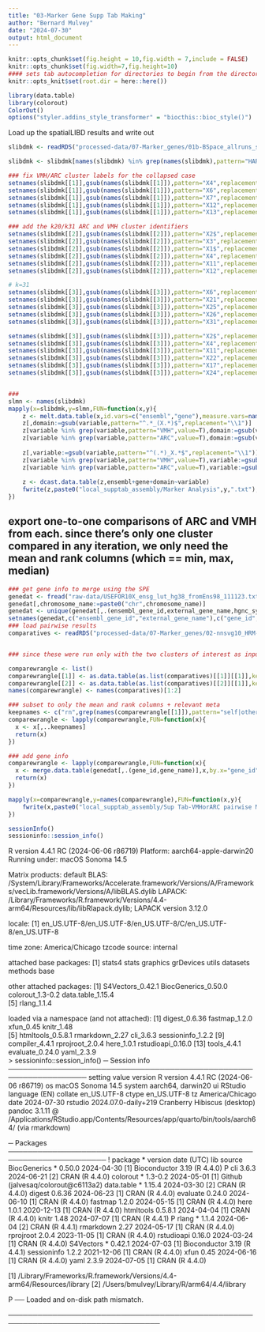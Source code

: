 ```yaml
---
title: "03-Marker Gene Supp Tab Making"
author: "Bernard Mulvey"
date: "2024-07-30"
output: html_document
---
```


```r
knitr::opts_chunk$set(fig.height = 10,fig.width = 7,include = FALSE)
knitr::opts_chunk$set(fig.width=7,fig.height=10)
#### sets tab autocompletion for directories to begin from the directory containing the .Rproj session, instead of the script's directory if different
knitr::opts_knit$set(root.dir = here::here())

library(data.table)
library(colorout)
ColorOut()
options("styler.addins_style_transformer" = "biocthis::bioc_style()")

```

Load up the spatialLIBD results and write out
```r
slibdmk <- readRDS("processed-data/07-Marker_genes/01b-BSpace_allruns_spatialLIBD-regwrap-enrichment_full.RDS")

slibdmk <- slibdmk[names(slibdmk) %in% grep(names(slibdmk),pattern="HARMONYlmbna_nnsvg10_60kiter",value=T)]

### fix VMH/ARC cluster labels for the collapsed case
setnames(slibdmk[[1]],gsub(names(slibdmk[[1]]),pattern="X4",replacement="ARC.1"))
setnames(slibdmk[[1]],gsub(names(slibdmk[[1]]),pattern="X6",replacement="ARC.2"))
setnames(slibdmk[[1]],gsub(names(slibdmk[[1]]),pattern="X7",replacement="VMH.1"))
setnames(slibdmk[[1]],gsub(names(slibdmk[[1]]),pattern="X12",replacement="VMH.2"))
setnames(slibdmk[[1]],gsub(names(slibdmk[[1]]),pattern="X13",replacement="ARC.ventral"))

### add the k20/k31 ARC and VMH cluster identifiers
setnames(slibdmk[[2]],gsub(names(slibdmk[[2]]),pattern="X2$",replacement="VMH20.1"))
setnames(slibdmk[[2]],gsub(names(slibdmk[[2]]),pattern="X3",replacement="VMH20.2"))
setnames(slibdmk[[2]],gsub(names(slibdmk[[2]]),pattern="X1$",replacement="ARC20.1"))
setnames(slibdmk[[2]],gsub(names(slibdmk[[2]]),pattern="X4",replacement="ARC20.2"))
setnames(slibdmk[[2]],gsub(names(slibdmk[[2]]),pattern="X11",replacement="ARC20.ventral1"))
setnames(slibdmk[[2]],gsub(names(slibdmk[[2]]),pattern="X12",replacement="ARC20.ventral2"))

# k=31
setnames(slibdmk[[3]],gsub(names(slibdmk[[3]]),pattern="X6",replacement="VMH31.1"))
setnames(slibdmk[[3]],gsub(names(slibdmk[[3]]),pattern="X21",replacement="VMH31.2"))
setnames(slibdmk[[3]],gsub(names(slibdmk[[3]]),pattern="X25",replacement="VMH31.3"))
setnames(slibdmk[[3]],gsub(names(slibdmk[[3]]),pattern="X26",replacement="VMH31.4"))
setnames(slibdmk[[3]],gsub(names(slibdmk[[3]]),pattern="X31",replacement="VMH31.5"))

setnames(slibdmk[[3]],gsub(names(slibdmk[[3]]),pattern="X2$",replacement="ARC31.1"))
setnames(slibdmk[[3]],gsub(names(slibdmk[[3]]),pattern="X4",replacement="ARC31.2"))
setnames(slibdmk[[3]],gsub(names(slibdmk[[3]]),pattern="X11",replacement="ARC31.3"))
setnames(slibdmk[[3]],gsub(names(slibdmk[[3]]),pattern="X22",replacement="ARC31.4"))
setnames(slibdmk[[3]],gsub(names(slibdmk[[3]]),pattern="X17",replacement="ARC31.ventral1"))
setnames(slibdmk[[3]],gsub(names(slibdmk[[3]]),pattern="X24",replacement="ARC31ventral2"))


### 
slmn <- names(slibdmk)
mapply(x=slibdmk,y=slmn,FUN=function(x,y){
    z <- melt.data.table(x,id.vars=c("ensembl","gene"),measure.vars=names(x)[c(1:(ncol(x)-2))])
    z[,domain:=gsub(variable,pattern="^.*_(X.*)$",replacement="\\1")]
    z[variable %in% grep(variable,pattern="VMH",value=T),domain:=gsub(variable,pattern="^.*_(VMH.*)$",replacement="\\1")]
    z[variable %in% grep(variable,pattern="ARC",value=T),domain:=gsub(variable,pattern="^.*_(ARC.*)$",replacement="\\1")]
    
    z[,variable:=gsub(variable,pattern="^(.*)_X.*$",replacement="\\1")]
    z[variable %in% grep(variable,pattern="VMH",value=T),variable:=gsub(variable,pattern="^(.*)_VMH.*$",replacement="\\1")]
    z[variable %in% grep(variable,pattern="ARC",value=T),variable:=gsub(variable,pattern="^(.*)_ARC.*$",replacement="\\1")]
    
    z <- dcast.data.table(z,ensembl+gene+domain~variable)
    fwrite(z,paste0("local_supptab_assembly/Marker Analysis",y,".txt"),sep="\t",quote=F)
})

```

## export one-to-one comparisons of ARC and VMH from each. since there's only one cluster compared in any iteration, we only need the mean and rank columns (which == min, max, median) 
```r
### get gene info to merge using the SPE
genedat <- fread("raw-data/USEFOR10X_ensg_lut_hg38_fromEns98_111123.txt")
genedat[,chromosome_name:=paste0("chr",chromosome_name)]
genedat <- unique(genedat[,.(ensembl_gene_id,external_gene_name,hgnc_symbol,chromosome_name)])
setnames(genedat,c("ensembl_gene_id","external_gene_name"),c("gene_id","gene_name"))
### load pairwise results
comparatives <- readRDS("processed-data/07-Marker_genes/02-nnsvg10_HRM-lmbna_bspace_VMHandARC-clustPair-diffmarkers.RDS")


### since these were run only with the two clusters of interest as input, we only need the first output (there's outputs for cluster A vs cluster B and B vs A from each, which are equivalent as depleted in A must then == enriched in B)

comparewrangle <- list()
comparewrangle[[1]] <- as.data.table(as.list(comparatives)[[1]][[1]],keep.rownames=T)
comparewrangle[[2]] <- as.data.table(as.list(comparatives)[[2]][[1]],keep.rownames=T)
names(comparewrangle) <- names(comparatives)[1:2]

### subset to only the mean and rank columns + relevant meta
keepnames <- c("rn",grep(names(comparewrangle[[1]]),pattern="self|other|mean|rank",value=T))
comparewrangle <- lapply(comparewrangle,FUN=function(x){
  x <- x[,..keepnames]
  return(x)
})

### add gene info
comparewrangle <- lapply(comparewrangle,FUN=function(x){
  x <- merge.data.table(genedat[,.(gene_id,gene_name)],x,by.x="gene_id",by.y="rn")
  return(x)
})

mapply(x=comparewrangle,y=names(comparewrangle),FUN=function(x,y){
    fwrite(x,paste0("local_supptab_assembly/Sup Tab-VMHorARC pairwise Marker Analyses",y,".txt"),sep="\t",quote=F)
})


```

```r
sessionInfo()
sessioninfo::session_info()
```
R version 4.4.1 RC (2024-06-06 r86719)
Platform: aarch64-apple-darwin20
Running under: macOS Sonoma 14.5

Matrix products: default
BLAS:   /System/Library/Frameworks/Accelerate.framework/Versions/A/Frameworks/vecLib.framework/Versions/A/libBLAS.dylib 
LAPACK: /Library/Frameworks/R.framework/Versions/4.4-arm64/Resources/lib/libRlapack.dylib;  LAPACK version 3.12.0

locale:
[1] en_US.UTF-8/en_US.UTF-8/en_US.UTF-8/C/en_US.UTF-8/en_US.UTF-8

time zone: America/Chicago
tzcode source: internal

attached base packages:
[1] stats4    stats     graphics  grDevices utils     datasets  methods   base     

other attached packages:
[1] S4Vectors_0.42.1    BiocGenerics_0.50.0 colorout_1.3-0.2    data.table_1.15.4  
[5] rlang_1.1.4        

loaded via a namespace (and not attached):
 [1] digest_0.6.36     fastmap_1.2.0     xfun_0.45         knitr_1.48       
 [5] htmltools_0.5.8.1 rmarkdown_2.27    cli_3.6.3         sessioninfo_1.2.2
 [9] compiler_4.4.1    rprojroot_2.0.4   here_1.0.1        rstudioapi_0.16.0
[13] tools_4.4.1       evaluate_0.24.0   yaml_2.3.9       
> sessioninfo::session_info()
─ Session info ──────────────────────────────────────────────────────────────────
 setting  value
 version  R version 4.4.1 RC (2024-06-06 r86719)
 os       macOS Sonoma 14.5
 system   aarch64, darwin20
 ui       RStudio
 language (EN)
 collate  en_US.UTF-8
 ctype    en_US.UTF-8
 tz       America/Chicago
 date     2024-07-30
 rstudio  2024.07.0-daily+219 Cranberry Hibiscus (desktop)
 pandoc   3.1.11 @ /Applications/RStudio.app/Contents/Resources/app/quarto/bin/tools/aarch64/ (via rmarkdown)

─ Packages ──────────────────────────────────────────────────────────────────────
 ! package      * version date (UTC) lib source
   BiocGenerics * 0.50.0  2024-04-30 [1] Bioconductor 3.19 (R 4.4.0)
 P cli            3.6.3   2024-06-21 [2] CRAN (R 4.4.0)
   colorout     * 1.3-0.2 2024-05-01 [1] Github (jalvesaq/colorout@c6113a2)
   data.table   * 1.15.4  2024-03-30 [2] CRAN (R 4.4.0)
   digest         0.6.36  2024-06-23 [1] CRAN (R 4.4.0)
   evaluate       0.24.0  2024-06-10 [1] CRAN (R 4.4.0)
   fastmap        1.2.0   2024-05-15 [1] CRAN (R 4.4.0)
   here           1.0.1   2020-12-13 [1] CRAN (R 4.4.0)
   htmltools      0.5.8.1 2024-04-04 [1] CRAN (R 4.4.0)
   knitr          1.48    2024-07-07 [1] CRAN (R 4.4.1)
 P rlang        * 1.1.4   2024-06-04 [2] CRAN (R 4.4.1)
   rmarkdown      2.27    2024-05-17 [1] CRAN (R 4.4.0)
   rprojroot      2.0.4   2023-11-05 [1] CRAN (R 4.4.0)
   rstudioapi     0.16.0  2024-03-24 [1] CRAN (R 4.4.0)
   S4Vectors    * 0.42.1  2024-07-03 [1] Bioconductor 3.19 (R 4.4.1)
   sessioninfo    1.2.2   2021-12-06 [1] CRAN (R 4.4.0)
   xfun           0.45    2024-06-16 [1] CRAN (R 4.4.0)
   yaml           2.3.9   2024-07-05 [1] CRAN (R 4.4.0)

 [1] /Library/Frameworks/R.framework/Versions/4.4-arm64/Resources/library
 [2] /Users/bmulvey/Library/R/arm64/4.4/library

 P ── Loaded and on-disk path mismatch.

─────────────────────────────────────────────────────────────────────────────────
